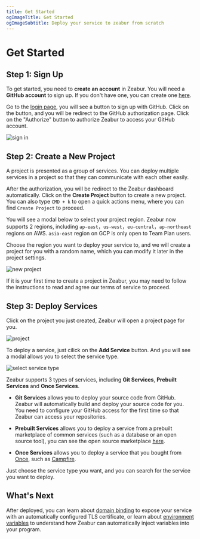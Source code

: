 ```yaml
---
title: Get Started
ogImageTitle: Get Started
ogImageSubtitle: Deploy your service to zeabur from scratch
---
```



# Get Started

## Step 1: Sign Up

To get started, you need to **create an account** in Zeabur.
You will need a **GitHub account** to sign up. If you don't have one, you can create one [here](https://github.com/join).

Go to the [login page](https://zeabur.com/login), you will see a button to sign up with GitHub.
Click on the button, and you will be redirect to the GitHub authorization page. Click on the "Authorize" button to authorize Zeabur to access your GitHub account.

![sign in](/start/sign-in.png)

## Step 2: Create a New Project

A project is presented as a group of services. You can deploy multiple services in a project so that they can communicate with each other easily.

After the authorization, you will be redirect to the Zeabur dashboard automatically.
Click on the **Create Project** button to create a new project. You can also type `CMD + k` to open a quick actions menu, where you can find `Create Project` to proceed.

You will see a modal below to select your project region. Zeabur now supports 2 regions, including `ap-east`，`us-west`，`eu-central`，`ap-northeast` regions on AWS. `asia-east` region on GCP is only open to Team Plan users.

Choose the region you want to deploy your service to, and we will create a project for you with a random name, which you can modify it later in the project settings.

![new project](/start/create-project.png)

<Callout>
  If it is your first time to create a project in Zeabur, you may need to follow
  the instructions to read and agree our terms of service to proceed.
</Callout>

## Step 3: Deploy Services

Click on the project you just created, Zeabur will open a project page for you.

![project](/start/project.png)

To deploy a service, just cilick on the **Add Service** button. And you will see a modal allows you to select the service type.

![select service type](/start/select-service-type.png)

Zeabur supports 3 types of services, including **Git Services**, **Prebuilt Services** and **Once Services**.

- **Git Services** allows you to deploy your source code from GitHub. Zeabur will automatically build and deploy your source code for you.
  You need to configure your GitHub access for the first time so that Zeabur can access your repositories.

- **Prebuilt Services** allows you to deploy a service from a prebuilt marketplace of common services (such as a database or an open source tool), you can see the open source marketplace [here](https://github.com/zeabur/zeabur/tree/main/prebuilts).

- **Once Services** allows you to deploy a service that you bought from [Once](https://once.com), such as [Campfire](https://once.com/campfire).

Just choose the service type you want, and you can search for the service you want to deploy.

## What's Next

After deployed, you can learn about [domain binding](/en-US/deploy/domain-binding) to expose your service with an automatically configured TLS certificate, or learn about [environment variables](/en-US/deploy/variables) to understand how Zeabur can automatically inject variables into your program.
